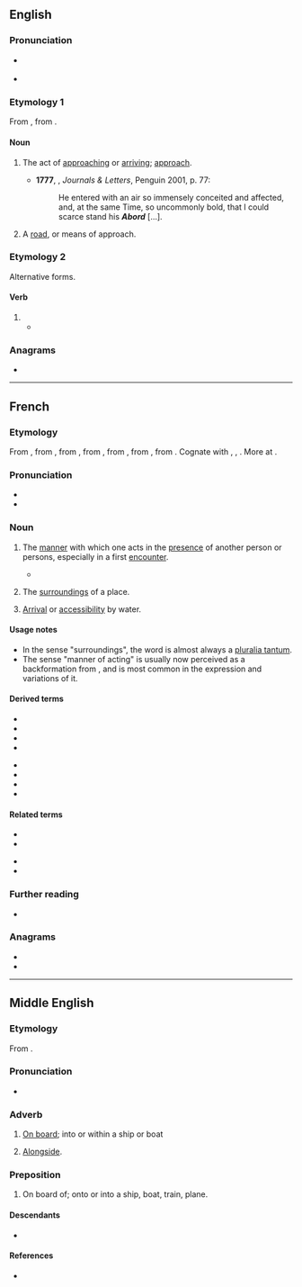 {{also|à bord}}
==English==

===Pronunciation===
* {{a|RP}} {{IPA|en|/əˈbɔːd/}}
* {{a|US}} {{IPA|en|/əˈbɔɹd/}}

===Etymology 1===
From {{der|en|fr|abord}}, from {{m|fr|aborder||to [[aboard]]}}.

====Noun====
{{en-noun}}

# {{lb|en|obsolete}} The act of [[approach]]ing or [[arriving]]; [[approach]]. {{defdate|17th–19th c.}}
#*'''1777''', {{w|Frances Burney}}, ''Journals & Letters'', Penguin 2001, p. 77:
#*:He entered with an air so immensely conceited and affected, and, at the same Time, so uncommonly bold, that I could scarce stand his '''''Abord''''' […].
# {{lb|en|rare}} A [[road]], or means of approach. {{defdate|from 17th c.}}

===Etymology 2===
Alternative forms.

====Verb====
{{en-verb}}

# {{alternative form of|en|aboard}}
#* {{quote-book|en|year=1919|author=[[w:Ronald Firbank|Ronald Firbank]]|title=[[w:Valmouth|Valmouth]]|publisher=Duckworth|edition=hardback|page=82|passage=Mrs Hurstpierpoint '''aborded''' her with a smile.}}

===Anagrams===
* {{anagrams|en|a=abdor|B road|Bardo|Board|Borda|Broad|Broad.|Broda|Dobra|adorb|bardo|board|broad|dobra}}

----

==French==

===Etymology===
From {{inh|fr|frm}}, from {{m|frm|aborder}}, from {{der|fr|fro|aborder|t=to hit a ship in order to board it}}, from {{m|fro|bord|t=side of a ship, edge}}, from {{der|fr|frk|*bord|t=side of a ship or vessel}}, from {{der|fr|gem-pro|*burdą|t=edge, border, side}}, from {{der|fr|ine-pro|*bheredh-|t=to cut}}. Cognate with {{cog|goh|bort|t=edge, rim, rand}}, {{cog|ang|bord|t=ship, side of a ship}}, {{cog|non|borð|t=edge, side of a vessel}}. More at {{l|en|board}}.

===Pronunciation===
* {{fr-IPA}}
* {{audio|fr|Fr-abord.ogg|Audio}}

===Noun===
{{fr-noun|m}}

# {{lb|fr|literary}} The [[manner]] with which one acts in the [[presence]] of another person or persons, especially in a first [[encounter]].
#* {{quote-book|fr|year=2008|title=Amphibiens et reptiles|isbn=978-2-84416-650-0|page=80|passage=''Au premier '''abord''', la caouanne est une tortue à très grosse tête.''|translation=At first '''glance''', the loggerhead is a turtle with a very large head.}}
# {{lb|fr|rare}} The [[surrounding]]s of a place.
# {{lb|fr|archaic}} [[arrival|Arrival]] or [[accessibility]] by water.

====Usage notes====
* In the sense "surroundings", the word is almost always a [[pluralia tantum]].
* The sense "manner of acting" is usually now perceived as a backformation from {{m|fr|aborder||to approach}}, and is most common in the expression {{m|fr||être [[d'un abord]]}} and variations of it.

====Derived terms====
{{der-top}}
* {{l|fr|abords}}
* {{l|fr|au premier abord}}
* {{l|fr|aux abords de}}
* {{l|fr|d'abord}}
{{der-mid}}
* {{l|fr|d'abord que}}
* {{l|fr|de prime abord}}
* {{l|fr|d'un abord}}
* {{l|fr|tout d'abord}}
{{der-bottom}}

====Related terms====
{{rel-top}}
* {{l|fr|aborder}}
* {{l|fr|babord}}
{{rel-mid}}
* {{l|fr|bord}}
* {{l|fr|tribord}}
{{rel-bottom}}

===Further reading===
* {{R:TLFi}}

===Anagrams===
* {{l|fr|borda}}
* {{l|fr|broda}}

----

==Middle English==

===Etymology===
From {{prefix|enm|a|bord||nocat=1|t2=exterior of a ship}}.

===Pronunciation===
* {{IPA|enm|/aˈbɔːrd/}}

===Adverb===
{{head|enm|adverb}}

# [[on board|On board]]; into or within a ship or boat
# {{lb|enm|nautical}} [[alongside|Alongside]].

===Preposition===
{{head|enm|preposition}}

# On board of; onto or into a ship, boat, train, plane.

====Descendants====
* {{desc|en|aboard}}

====References====
* {{R:MED Online|entry=abōrd|pos=adv. & prep|id=MED140}}